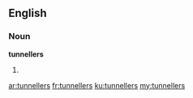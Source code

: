==English==

===Noun===
'''tunnellers'''

# {{plural of|[[tunneller]]}}

[[ar:tunnellers]]
[[fr:tunnellers]]
[[ku:tunnellers]]
[[my:tunnellers]]